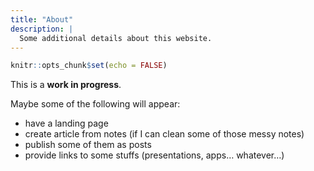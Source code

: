 ```yaml
---
title: "About"
description: |
  Some additional details about this website.
---
```


```r
knitr::opts_chunk$set(echo = FALSE)
```

This is a **work in progress**.

Maybe some of the following will appear:

- have a landing page
- create article from notes (if I can clean some of those messy notes)
- publish some of them as posts
- provide links to some stuffs (presentations, apps... whatever...)
